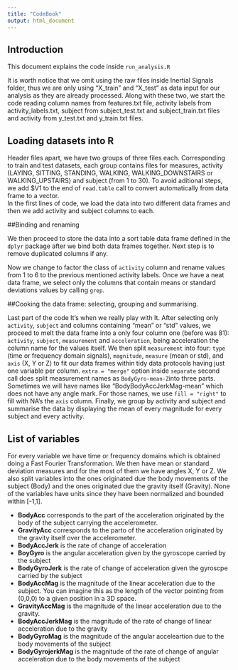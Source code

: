 ```yaml
---
title: "CodeBook"
output: html_document
---
```

## Introduction
This document explains the code inside `run_analysis.R` 

It is worth notice that we omit using the raw files inside Inertial Signals folder, thus we are only using "X_train" and "X_test" as data input for our analysis as they are already processed. Along with these two, we start the code reading column names from features.txt file, activity labels from activity_labels.txt, subject from subject_test.txt and subject_train.txt files and activity from y_test.txt and y_train.txt files. 

## Loading datasets into R
Header files apart, we have two groups of three files each. Corresponding to train and test datasets, each group contains files for measures, activity (LAYING, SITTING, STANDING, WALKING, WALKING_DOWNSTAIRS or WALKING_UPSTAIRS) and subject (from 1 to 30).
To avoid aditional steps, we add $V1 to the end of `read.table` call to convert automatically from data frame to a vector.  
In the first lines of code, we load the data into two different data frames and then we add activity and subject columns to each.

##Binding and renaming

We then proceed to store the data into a sort table data frame defined in the `dplyr` package after we bind both data frames together. Next step is to remove duplicated columns if any.

Now we change to factor the class of `activity` column and rename values from 1 to 6 to the previous mentioned activity labels. Once we have a neat data frame, we select only the columns that contain means or standard deviations values by calling `grep`.

##Cooking the data frame: selecting, grouping and summarising.

Last part of the code It's when we really play with It. After selecting only `activity`, `subject` and columns containing "mean" or "std" values, we proceed to melt the data frame into a only four column one (before was 81): `activity`, `subject`, `measurement` and `acceleration`, being acceleration the column name for the values itself. We then split `measurement` into four: `type` (time or frequency domain signals), `magnitude`, `measure` (mean or std), and `axis` (X, Y or Z) to fit our data frames within tidy data protocols having just one variable per column. 
`extra = "merge"` option inside `separate` second call does split measurement names as `BodyGyro-mean-Z`into three parts. 
Sometimes we will have names like "BodyBodyAccJerkMag-mean" which does not have any angle mark. For those names, we use `fill = "right"` to fill with NA's the `axis` column. 
Finally, we group by activity and subject and summarise the data by displaying the mean of every magnitude for every subject and every activity. 

## List of variables
For every variable we have time or frequency domains which is obtained doing a Fast Fourier Transformation. We then have mean or standard deviation measures and for the most of them we have angles X, Y or Z. We also split variables into the ones originated due the body movements of the subject (Body) and the ones originated due the gravity itself (Gravity). None of the variables have units since they have been normalized and bounded within [-1,1].


* **BodyAcc** corresponds to the part of the acceleration originated by the body of the subject carrying the accelerometer.
* **GravityAcc** corresponds to the parto of the acceleration originated by the gravity itself over the accelerometer. 
* **BodyAccJerk** is the rate of change of acceleration
* **BoyGyro** is the angular acceleration given by the gyroscope carried by the subject
* **BodyGyroJerk** is the rate of change of acceleration given the gyroscpe carried by the subject
* **BodyAccMag** is the magnitude of the linear acceleration due to the subject. You can imagine this as the length of the vector pointing from (0,0,0) to a given position in a 3D space.
* **GravityAccMag** is the magnitude of the linear acceleration due to the gravity.
* **BodyAccJerkMag** is the magnitude of the rate of change of linear acceleration due to the gravity 
* **BodyGyroMag** is the magnitude of the angular acceleartion due to the body movements of the subject
* **BodyGyrojerkMag** is the magnitude of the rate of change of angular acceleration due to the body movements of the subject



